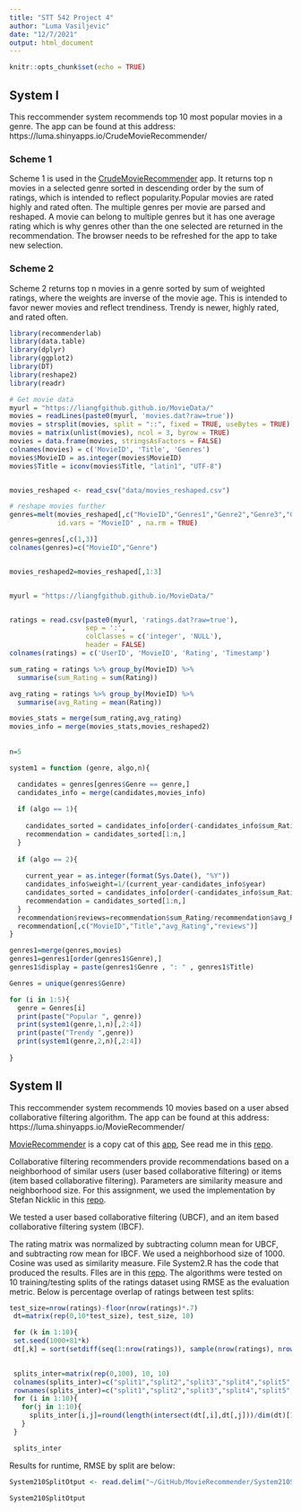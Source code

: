 ```yaml
---
title: "STT 542 Project 4"
author: "Luma Vasiljevic"
date: "12/7/2021"
output: html_document
---
```


```r
knitr::opts_chunk$set(echo = TRUE)
```

## System I

This reccommender system recommends top 10 most popular movies in a genre. The app can be found at this address: https://luma.shinyapps.io/CrudeMovieRecommender/

### Scheme 1

Scheme 1 is used in the [CrudeMovieRecommender](https://luma.shinyapps.io/CrudeMovieRecommender/) app. It returns top n movies in a selected genre sorted in descending order by the sum of ratings, which is intended to reflect popularity.Popular movies are rated highly and rated often. The multiple genres per movie are parsed and reshaped. A movie can belong to multiple genres but it has one average rating which is why genres other than the one selected are returned in the recommendation. The browser needs to be refreshed for the app to take new selection.
 
### Scheme 2

Scheme 2 returns top n movies in a genre sorted by sum of weighted ratings, where the weights are inverse of the movie age. This is intended to favor newer movies and reflect trendiness. Trendy is newer, highly rated, and rated often.

```r
library(recommenderlab)
library(data.table)
library(dplyr)
library(ggplot2)
library(DT)
library(reshape2)
library(readr)     

# Get movie data
myurl = "https://liangfgithub.github.io/MovieData/"
movies = readLines(paste0(myurl, 'movies.dat?raw=true'))
movies = strsplit(movies, split = "::", fixed = TRUE, useBytes = TRUE)
movies = matrix(unlist(movies), ncol = 3, byrow = TRUE)
movies = data.frame(movies, stringsAsFactors = FALSE)
colnames(movies) = c('MovieID', 'Title', 'Genres')
movies$MovieID = as.integer(movies$MovieID)
movies$Title = iconv(movies$Title, "latin1", "UTF-8")


movies_reshaped <- read_csv("data/movies_reshaped.csv")

# reshape movies further
genres=melt(movies_reshaped[,c("MovieID","Genres1","Genre2","Genre3","Genre4","Genre5","Genre6")], 
            id.vars = "MovieID" , na.rm = TRUE)

genres=genres[,c(1,3)]
colnames(genres)=c("MovieID","Genre")


movies_reshaped2=movies_reshaped[,1:3]


myurl = "https://liangfgithub.github.io/MovieData/"


ratings = read.csv(paste0(myurl, 'ratings.dat?raw=true'), 
                   sep = ':',
                   colClasses = c('integer', 'NULL'), 
                   header = FALSE)
colnames(ratings) = c('UserID', 'MovieID', 'Rating', 'Timestamp')

sum_rating = ratings %>% group_by(MovieID) %>% 
  summarise(sum_Rating = sum(Rating))

avg_rating = ratings %>% group_by(MovieID) %>% 
  summarise(avg_Rating = mean(Rating))

movies_stats = merge(sum_rating,avg_rating)
movies_info = merge(movies_stats,movies_reshaped2)
  
  
n=5

system1 = function (genre, algo,n){

  candidates = genres[genres$Genre == genre,]  
  candidates_info = merge(candidates,movies_info)
  
  if (algo == 1){
    
    candidates_sorted = candidates_info[order(-candidates_info$sum_Rating),]
    recommendation = candidates_sorted[1:n,]
  }
  
  if (algo == 2){
    
    current_year = as.integer(format(Sys.Date(), "%Y"))
    candidates_info$weight=1/(current_year-candidates_info$year)
    candidates_sorted = candidates_info[order(-candidates_info$sum_Rating*candidates_info$weight),]
    recommendation = candidates_sorted[1:n,]
  }
  recommendation$reviews=recommendation$sum_Rating/recommendation$avg_Rating
  recommendation[,c("MovieID","Title","avg_Rating","reviews")]
}

genres1=merge(genres,movies)
genres1=genres1[order(genres1$Genre),]
genres1$display = paste(genres1$Genre , ": " , genres1$Title)

Genres = unique(genres$Genre)

for (i in 1:5){
  genre = Genres[i]
  print(paste("Popular ", genre))
  print(system1(genre,1,n)[,2:4])
  print(paste("Trendy ",genre))
  print(system1(genre,2,n)[,2:4])
  
}
```


## System II

This reccommender system recommends 10 movies based on a user absed collaborative filtering algorithm. The app can be found at this address: https://luma.shinyapps.io/MovieRecommender/

[MovieRecommender](https://luma.shinyapps.io/MovieRecommender/) is a copy cat of this [app](https://philippsp.shinyapps.io/BookRecommendation/), See read me in this [repo](https://github.com/pspachtholz/BookRecommender).

Collaborative filtering recommenders provide recommendations based on a neighborhood of similar users (user based collaborative filtering) or items (item based collaborative filtering). Parameters are similarity measure and neighborhood size. For this assignment, we used the implementation by Stefan Nicklic in this [repo](https://github.com/pspachtholz/BookRecommender). 

We tested a user based collaborative filtering (UBCF), and an item based collaborative filtering system (IBCF).
 
The rating matrix was normalized by subtracting column mean for UBCF, and subtracting row mean for IBCF. We used a neighborhood size of 1000. Cosine was used as similarity measure. File System2.R has the code that produced the results. FIles are in this [repo](https://github.com/luma-vasiljevic/MovieRecommender). The algorithms were tested on 10 training/testing splits of the ratings dataset using RMSE as the evaluation metric. Below is percentage overlap of ratings between test splits:

```r
test_size=nrow(ratings)-floor(nrow(ratings)*.7)
 dt=matrix(rep(0,10*test_size), test_size, 10)

 for (k in 1:10){
 set.seed(1000+81*k)
 dt[,k] = sort(setdiff(seq(1:nrow(ratings)), sample(nrow(ratings), nrow(ratings)*.7)))}

 
 splits_inter=matrix(rep(0,100), 10, 10)
 colnames(splits_inter)=c("split1","split2","split3","split4","split5","split6","split7","split8","split9","split10")
 rownames(splits_inter)=c("split1","split2","split3","split4","split5","split6","split7","split8","split9","split10")
 for (i in 1:10){
   for(j in 1:10){
     splits_inter[i,j]=round(length(intersect(dt[,i],dt[,j]))/dim(dt)[1],2)
   }
 }

 splits_inter
```
Results for runtime, RMSE by split are below:

```r
System210SplitOtput <- read.delim("~/GitHub/MovieRecommender/System210SplitOtput.txt")

System210SplitOtput
```
